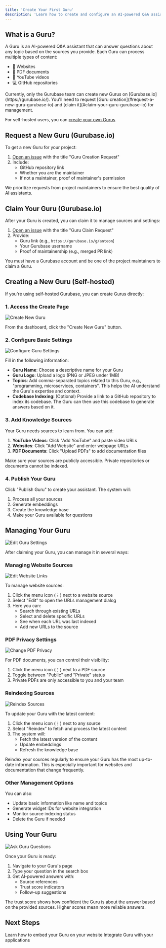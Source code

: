 ```yaml
---
title: 'Create Your First Guru'
description: 'Learn how to create and configure an AI-powered Q&A assistant'
---
```



## What is a Guru?

A Guru is an AI-powered Q&A assistant that can answer questions about any topic based on the sources you provide. Each Guru can process multiple types of content:
- 📄 Websites
- 📑 PDF documents
- 🎥 YouTube videos
- 💻 GitHub repositories


<Note type="warning">
  Currently, only the Gurubase team can create new Gurus on [Gurubase.io](https://gurubase.io/). You'll need to request [Guru creation](#request-a-new-guru-gurubase-io) and [claim it](#claim-your-guru-gurubase-io) for management. 
  
  For self-hosted users, you can [create your own Gurus](#creating-a-new-guru-self-hosted).
</Note>

## Request a New Guru (Gurubase.io)

To get a new Guru for your project:

1. [Open an issue](https://github.com/Gurubase/gurubase/issues/new?template=guru_creation_request.md) with the title "Guru Creation Request"
2. Include:
   - GitHub repository link
   - Whether you are the maintainer
   - If not a maintainer, proof of maintainer's permission

<Note>
  We prioritize requests from project maintainers to ensure the best quality of AI assistants.
</Note>

## Claim Your Guru (Gurubase.io)

After your Guru is created, you can claim it to manage sources and settings:

1. [Open an issue](https://github.com/Gurubase/gurubase/issues/new?template=guru_claim_request.md) with the title "Guru Claim Request"
2. Provide:
   - Guru link (e.g., `https://gurubase.io/g/anteon`)
   - Your Gurubase username
   - Proof of maintainership (e.g., merged PR link)

<Note>
  You must have a Gurubase account and be one of the project maintainers to claim a Guru.
</Note>



## Creating a New Guru (Self-hosted)

If you're using self-hosted Gurubase, you can create Gurus directly:

### 1. Access the Create Page

<Frame>
  <img src="/images/gurubase-create-guru-1.png" alt="Create New Guru" />
</Frame>

From the dashboard, click the "Create New Guru" button.

### 2. Configure Basic Settings

<Frame>
  <img src="/images/gurubase-create-guru-2.png" alt="Configure Guru Settings" />
</Frame>

Fill in the following information:
- **Guru Name**: Choose a descriptive name for your Guru
- **Guru Logo**: Upload a logo (PNG or JPEG under 1MB)
- **Topics**: Add comma-separated topics related to this Guru, e.g., "programming, microservices, containers". This helps the AI understand the Guru's expertise and context.
- **Codebase Indexing**: (Optional) Provide a link to a GitHub repository to index its codebase. The Guru can then use this codebase to generate answers based on it.

### 3. Add Knowledge Sources

Your Guru needs sources to learn from. You can add:

1. **YouTube Videos**: Click "Add YouTube" and paste video URLs
2. **Websites**: Click "Add Website" and enter webpage URLs
3. **PDF Documents**: Click "Upload PDFs" to add documentation files

<Note>
  Make sure your sources are publicly accessible. Private repositories or documents cannot be indexed.
</Note>

### 4. Publish Your Guru

Click "Publish Guru" to create your assistant. The system will:
1. Process all your sources
2. Generate embeddings
3. Create the knowledge base
4. Make your Guru available for questions

## Managing Your Guru

<img src="/images/gurubase-edit-guru.png" alt="Edit Guru Settings" />

After claiming your Guru, you can manage it in several ways:

### Managing Website Sources

<Frame>
  <img src="/images/gurubase-edit-website-links.jpg" alt="Edit Website Links" />
</Frame>

To manage website sources:
1. Click the menu icon (⋮) next to a website source
2. Select "Edit" to open the URLs management dialog
3. Here you can:
   - Search through existing URLs
   - Select and delete specific URLs
   - See when each URL was last indexed
   - Add new URLs to the source

### PDF Privacy Settings

<Frame>
  <img src="/images/gurubase-change-pdf-privacy.jpg" alt="Change PDF Privacy" />
</Frame>

For PDF documents, you can control their visibility:
1. Click the menu icon (⋮) next to a PDF source
2. Toggle between "Public" and "Private" status
3. Private PDFs are only accessible to you and your team

### Reindexing Sources

<Frame>
  <img src="/images/gurubase-reindex.jpg" alt="Reindex Sources" />
</Frame>

To update your Guru with the latest content:
1. Click the menu icon (⋮) next to any source
2. Select "Reindex" to fetch and process the latest content
3. The system will:
   - Fetch the latest version of the content
   - Update embeddings
   - Refresh the knowledge base

<Note>
  Reindex your sources regularly to ensure your Guru has the most up-to-date information. This is especially important for websites and documentation that change frequently.
</Note>

### Other Management Options

You can also:
- Update basic information like name and topics
- Generate widget IDs for website integration
- Monitor source indexing status
- Delete the Guru if needed

## Using Your Guru

<img src="/images/gurubase-ask-guru.png" alt="Ask Guru Questions" />

Once your Guru is ready:
1. Navigate to your Guru's page
2. Type your question in the search box
3. Get AI-powered answers with:
   - Source references
   - Trust score indicators
   - Follow-up suggestions

<Note>
  The trust score shows how confident the Guru is about the answer based on the provided sources. Higher scores mean more reliable answers.
</Note>

## Next Steps

<CardGroup cols={2}>
  <Card
    title="Add Widget to Your Site"
    icon="code"
    href="/integrations/website-widget"
  >
    Learn how to embed your Guru on your website
  </Card>
  <Card
    title="API Integration"
    icon="plug"
    href="/api-reference/introduction"
  >
    Integrate Guru with your applications
  </Card>
</CardGroup>
